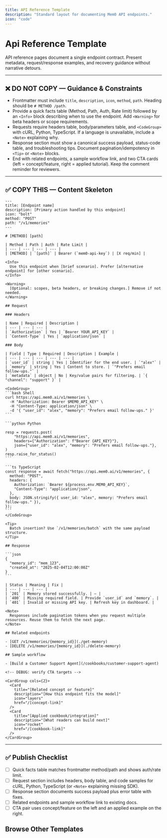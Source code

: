 ```yaml
---
title: API Reference Template
description: "Standard layout for documenting Mem0 API endpoints."
icon: "code"
---
```


# Api Reference Template

API reference pages document a single endpoint contract. Present metadata, request/response examples, and recovery guidance without narrative detours.

---

## ❌ DO NOT COPY — Guidance & Constraints
- Frontmatter must include `title`, `description`, `icon`, `method`, `path`. Heading should be `# METHOD /path`.
- Provide a quick facts table (Method, Path, Auth, Rate limit) followed by an `<Info>` block describing when to use the endpoint. Add `<Warning>` for beta headers or scope requirements.
- Requests require headers table, body/parameters table, and `<CodeGroup>` with cURL, Python, TypeScript. If a language is unavailable, include a `<Note>` explaining why.
- Response section must show a canonical success payload, status-code table, and troubleshooting tips. Document pagination/idempotency in `<Tip>` or `<Note>` blocks.
- End with related endpoints, a sample workflow link, and two CTA cards (left = concept/feature, right = applied tutorial). Keep the comment reminder for reviewers.

---

## ✅ COPY THIS — Content Skeleton

````mdx
---
title: [Endpoint name]
description: [Primary action handled by this endpoint]
icon: "bolt"
method: "POST"
path: "/v1/memories"
---

# [METHOD] [path]

| Method | Path | Auth | Rate Limit |
| --- | --- | --- | --- |
| [METHOD] | `[path]` | Bearer (`mem0-api-key`) | [X req/min] |

<Info>
  Use this endpoint when [brief scenario]. Prefer [alternative endpoint] for [other scenario].
</Info>

<Warning>
  [Optional: scopes, beta headers, or breaking changes.] Remove if not needed.
</Warning>

## Request

### Headers

| Name | Required | Description |
| --- | --- | --- |
| `Authorization` | Yes | `Bearer YOUR_API_KEY` |
| `Content-Type` | Yes | `application/json` |

### Body

| Field | Type | Required | Description | Example |
| --- | --- | --- | --- | --- |
| `user_id` | string | Yes | Identifier for the end user. | `"alex"` |
| `memory` | string | Yes | Content to store. | `"Prefers email follow-ups."` |
| `metadata` | object | No | Key/value pairs for filtering. | `{ "channel": "support" }` |

<CodeGroup>
```bash Shell
curl https://api.mem0.ai/v1/memories \
  -H "Authorization: Bearer $MEM0_API_KEY" \
  -H "Content-Type: application/json" \
  -d '{ "user_id": "alex", "memory": "Prefers email follow-ups." }'
```

```python Python

resp = requests.post(
    "https://api.mem0.ai/v1/memories",
    headers={"Authorization": f"Bearer {API_KEY}"},
    json={"user_id": "alex", "memory": "Prefers email follow-ups."},
)
resp.raise_for_status()
```

```ts TypeScript
const response = await fetch("https://api.mem0.ai/v1/memories", {
  method: "POST",
  headers: {
    Authorization: `Bearer ${process.env.MEM0_API_KEY}`,
    "Content-Type": "application/json",
  },
  body: JSON.stringify({ user_id: "alex", memory: "Prefers email follow-ups." }),
});
```
</CodeGroup>

<Tip>
  Batch insertion? Use `/v1/memories/batch` with the same payload structure.
</Tip>

## Response

```json
{
  "memory_id": "mem_123",
  "created_at": "2025-02-04T12:00:00Z"
}
```

| Status | Meaning | Fix |
| --- | --- | --- |
| `201` | Memory stored successfully. | — |
| `400` | Missing required field. | Provide `user_id` and `memory`. |
| `401` | Invalid or missing API key. | Refresh key in dashboard. |

<Note>
  Responses include pagination tokens when you request multiple resources. Reuse them to fetch the next page.
</Note>

## Related endpoints

- [GET /v1/memories/{memory_id}](./get-memory)
- [DELETE /v1/memories/{memory_id}](./delete-memory)

## Sample workflow

- [Build a Customer Support Agent](/cookbooks/customer-support-agent)

<!-- DEBUG: verify CTA targets -->

<CardGroup cols={2}>
  <Card
    title="[Related concept or feature]"
    description="[How this endpoint fits the model]"
    icon="layers"
    href="/[concept-link]"
  />
  <Card
    title="[Applied cookbook/integration]"
    description="[What readers can build next]"
    icon="rocket"
    href="/[cookbook-link]"
  />
</CardGroup>
````

---

## ✅ Publish Checklist
- [ ] Quick facts table matches frontmatter method/path and shows auth/rate limit.
- [ ] Request section includes headers, body table, and code samples for cURL, Python, TypeScript (or `<Note>` explaining missing SDK).
- [ ] Response section documents success payload plus error table with fixes.
- [ ] Related endpoints and sample workflow link to existing docs.
- [ ] CTA pair uses concept/feature on the left and an applied example on the right.

## Browse Other Templates

<CardGroup cols={3}>
  <Card
    title="Quickstart"
    description="Install → Configure → Add → Search → Delete."
    icon="rocket"
    href="/templates/quickstart_template"
  />
  <Card
    title="Operation Guide"
    description="Single task walkthrough with verification checkpoints."
    icon="circle-check"
    href="/templates/operation_guide_template"
  />
  <Card
    title="Feature Guide"
    description="Explain when and why to use a capability, not just the API."
    icon="sparkles"
    href="/templates/feature_guide_template"
  />
  <Card
    title="Concept Guide"
    description="Define mental models, key terms, and diagrams."
    icon="brain"
    href="/templates/concept_guide_template"
  />
  <Card
    title="Integration Guide"
    description="Configure Mem0 alongside third-party tools."
    icon="plug"
    href="/templates/integration_guide_template"
  />
  <Card
    title="Cookbook"
    description="Narrative, end-to-end walkthroughs."
    icon="book-open"
    href="/templates/cookbook_template"
  />
  <Card
    title="API Reference"
    description="Endpoint specifics with dual-language examples."
    icon="code"
    href="/templates/api_reference_template"
  />
  <Card
    title="Parameters Reference"
    description="Accepted fields, defaults, and misuse fixes."
    icon="list"
    href="/templates/parameters_reference_template"
  />
  <Card
    title="Migration Guide"
    description="Plan → migrate → validate with rollback."
    icon="arrow-right"
    href="/templates/migration_guide_template"
  />
  <Card
    title="Release Notes"
    description="Ship highlights and required CTAs."
    icon="megaphone"
    href="/templates/release_notes_template"
  />
  <Card
    title="Troubleshooting Playbook"
    description="Symptom → diagnose → fix."
    icon="life-buoy"
    href="/templates/troubleshooting_playbook_template"
  />
  <Card
    title="Section Overview"
    description="Landing pages with card grids and CTA pair."
    icon="grid"
    href="/templates/section_overview_template"
  />
</CardGroup>

<CardGroup cols={2}>
  <Card
    title="Contribution Hub"
    description="Review the authoring workflow and linked templates."
    icon="clipboard-list"
    href="/platform/contribute"
  />
  <Card
    title="Docs Home"
    description="Return to the platform overview once you’re done."
    icon="compass"
    href="/platform/overview"
  />
</CardGroup>
